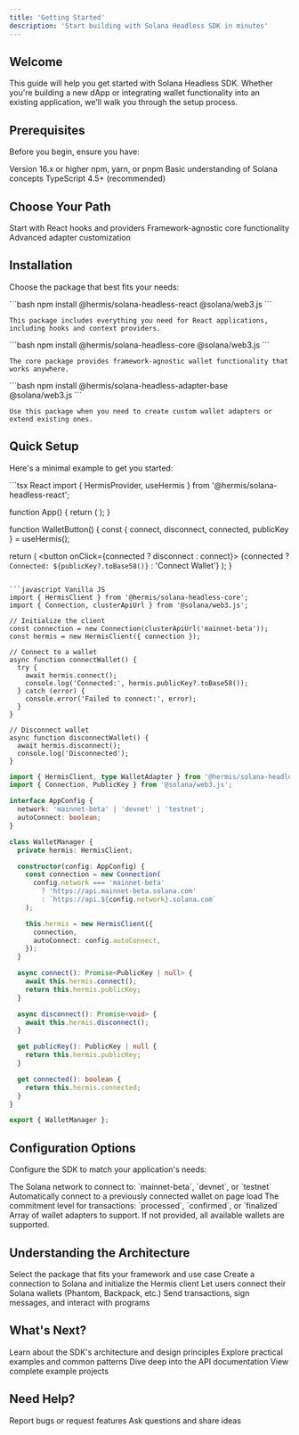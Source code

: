 ```yaml
---
title: 'Getting Started'
description: 'Start building with Solana Headless SDK in minutes'
---
```


## Welcome

This guide will help you get started with Solana Headless SDK. Whether you're building a new dApp or integrating wallet functionality into an existing application, we'll walk you through the setup process.

## Prerequisites

Before you begin, ensure you have:

<CardGroup cols={2}>
  <Card title="Node.js" icon="node">
    Version 16.x or higher
  </Card>
  <Card title="Package Manager" icon="box">
    npm, yarn, or pnpm
  </Card>
  <Card title="Solana Knowledge" icon="book">
    Basic understanding of Solana concepts
  </Card>
  <Card title="TypeScript" icon="code">
    TypeScript 4.5+ (recommended)
  </Card>
</CardGroup>

## Choose Your Path

<CardGroup cols={3}>
  <Card
    title="React"
    icon="react"
    href="/quickstart/react"
  >
    Start with React hooks and providers
  </Card>
  <Card
    title="Core Package"
    icon="box"
    href="/quickstart/core"
  >
    Framework-agnostic core functionality
  </Card>
  <Card
    title="Adapter Base"
    icon="plug"
    href="/quickstart/adapter-base"
  >
    Advanced adapter customization
  </Card>
</CardGroup>

## Installation

Choose the package that best fits your needs:

<Tabs>
  <Tab title="React">
    ```bash
    npm install @hermis/solana-headless-react @solana/web3.js
    ```

    This package includes everything you need for React applications, including hooks and context providers.
  </Tab>
  <Tab title="Core">
    ```bash
    npm install @hermis/solana-headless-core @solana/web3.js
    ```

    The core package provides framework-agnostic wallet functionality that works anywhere.
  </Tab>
  <Tab title="Adapter Base">
    ```bash
    npm install @hermis/solana-headless-adapter-base @solana/web3.js
    ```

    Use this package when you need to create custom wallet adapters or extend existing ones.
  </Tab>
</Tabs>

## Quick Setup

Here's a minimal example to get you started:

<CodeGroup>
```tsx React
import { HermisProvider, useHermis } from '@hermis/solana-headless-react';

function App() {
  return (
    <HermisProvider
      network="mainnet-beta"
      autoConnect={false}
    >
      <WalletButton />
    </HermisProvider>
  );
}

function WalletButton() {
  const { connect, disconnect, connected, publicKey } = useHermis();

  return (
    <button onClick={connected ? disconnect : connect}>
      {connected ? `Connected: ${publicKey?.toBase58()}` : 'Connect Wallet'}
    </button>
  );
}
```

```javascript Vanilla JS
import { HermisClient } from '@hermis/solana-headless-core';
import { Connection, clusterApiUrl } from '@solana/web3.js';

// Initialize the client
const connection = new Connection(clusterApiUrl('mainnet-beta'));
const hermis = new HermisClient({ connection });

// Connect to a wallet
async function connectWallet() {
  try {
    await hermis.connect();
    console.log('Connected:', hermis.publicKey?.toBase58());
  } catch (error) {
    console.error('Failed to connect:', error);
  }
}

// Disconnect wallet
async function disconnectWallet() {
  await hermis.disconnect();
  console.log('Disconnected');
}
```

```typescript TypeScript
import { HermisClient, type WalletAdapter } from '@hermis/solana-headless-core';
import { Connection, PublicKey } from '@solana/web3.js';

interface AppConfig {
  network: 'mainnet-beta' | 'devnet' | 'testnet';
  autoConnect: boolean;
}

class WalletManager {
  private hermis: HermisClient;

  constructor(config: AppConfig) {
    const connection = new Connection(
      config.network === 'mainnet-beta'
        ? 'https://api.mainnet-beta.solana.com'
        : `https://api.${config.network}.solana.com`
    );

    this.hermis = new HermisClient({
      connection,
      autoConnect: config.autoConnect,
    });
  }

  async connect(): Promise<PublicKey | null> {
    await this.hermis.connect();
    return this.hermis.publicKey;
  }

  async disconnect(): Promise<void> {
    await this.hermis.disconnect();
  }

  get publicKey(): PublicKey | null {
    return this.hermis.publicKey;
  }

  get connected(): boolean {
    return this.hermis.connected;
  }
}

export { WalletManager };
```
</CodeGroup>

## Configuration Options

Configure the SDK to match your application's needs:

<ParamField path="network" type="string" default="mainnet-beta">
  The Solana network to connect to: `mainnet-beta`, `devnet`, or `testnet`
</ParamField>

<ParamField path="autoConnect" type="boolean" default="false">
  Automatically connect to a previously connected wallet on page load
</ParamField>

<ParamField path="commitment" type="string" default="confirmed">
  The commitment level for transactions: `processed`, `confirmed`, or `finalized`
</ParamField>

<ParamField path="wallets" type="WalletAdapter[]">
  Array of wallet adapters to support. If not provided, all available wallets are supported.
</ParamField>

## Understanding the Architecture

<Steps>
  <Step title="Choose Your Package">
    Select the package that fits your framework and use case
  </Step>
  <Step title="Initialize the Client">
    Create a connection to Solana and initialize the Hermis client
  </Step>
  <Step title="Connect Wallets">
    Let users connect their Solana wallets (Phantom, Backpack, etc.)
  </Step>
  <Step title="Perform Operations">
    Send transactions, sign messages, and interact with programs
  </Step>
</Steps>

## What's Next?

<CardGroup cols={2}>
  <Card
    title="Core Concepts"
    icon="book"
    href="/core-concepts/architecture"
  >
    Learn about the SDK's architecture and design principles
  </Card>
  <Card
    title="Cookbook"
    icon="book-open"
    href="/cookbook/connect-wallet"
  >
    Explore practical examples and common patterns
  </Card>
  <Card
    title="API Reference"
    icon="code"
    href="/api-reference/core/overview"
  >
    Dive deep into the API documentation
  </Card>
  <Card
    title="Examples"
    icon="flask"
    href="/examples/vanilla-js"
  >
    View complete example projects
  </Card>
</CardGroup>

## Need Help?

<CardGroup cols={2}>
  <Card
    title="GitHub Issues"
    icon="github"
    href="https://github.com/Assylum-Labs/hermis/issues"
  >
    Report bugs or request features
  </Card>
  <Card
    title="Discussions"
    icon="comments"
    href="https://github.com/Assylum-Labs/hermis/discussions"
  >
    Ask questions and share ideas
  </Card>
</CardGroup>
